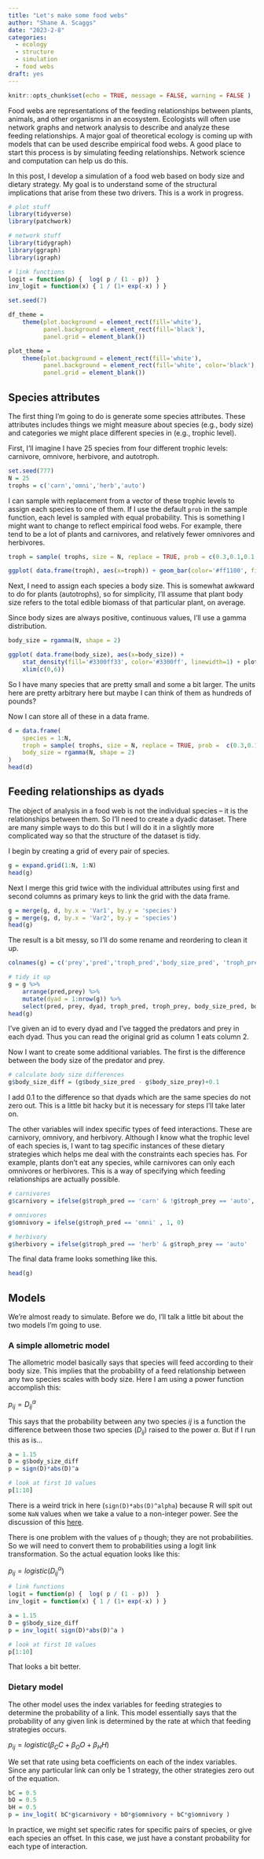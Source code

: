 ```yaml
---
title: "Let's make some food webs"
author: "Shane A. Scaggs"
date: "2023-2-8"
categories: 
  - ecology
  - structure
  - simulation
  - food webs
draft: yes
---
```


```r
knitr::opts_chunk$set(echo = TRUE, message = FALSE, warning = FALSE )
```

Food webs are representations of the feeding relationships between plants, animals, and other organisms in an ecosystem. Ecologists will often use network graphs and network analysis to describe and analyze these feeding relationships. A major goal of theoretical ecology is coming up with models that can be used describe empirical food webs. A good place to start this process is by simulating feeding relationships. Network science and computation can help us do this.

In this post, I develop a simulation of a food web based on body size and dietary strategy. My goal is to understand some of the structural implications that arise from these two drivers. This is a work in progress.

```r
# plot stuff
library(tidyverse)
library(patchwork)

# network stuff
library(tidygraph)
library(ggraph)
library(igraph)

# link functions 
logit = function(p) {  log( p / (1 - p))  }
inv_logit = function(x) { 1 / (1+ exp(-x) ) }

set.seed(7)

df_theme =   
    theme(plot.background = element_rect(fill='white'), 
          panel.background = element_rect(fill='black'), 
          panel.grid = element_blank())

plot_theme =   
    theme(plot.background = element_rect(fill='white'), 
          panel.background = element_rect(fill='white', color='black'), 
          panel.grid = element_blank())
```

## Species attributes

The first thing I'm going to do is generate some species attributes. These attributes includes things we might measure about species (e.g., body size) and categories we might place different species in (e.g., trophic level).

First, I'll imagine I have 25 species from four different trophic levels: carnivore, omnivore, herbivore, and autotroph.

```r
set.seed(777)
N = 25
trophs = c('carn','omni','herb','auto')
```

I can sample with replacement from a vector of these trophic levels to assign each species to one of them. If I use the default `prob` in the sample function, each level is sampled with equal probability. This is something I might want to change to reflect empirical food webs. For example, there tend to be a lot of plants and carnivores, and relatively fewer omnivores and herbivores.

```r
troph = sample( trophs, size = N, replace = TRUE, prob = c(0.3,0.1,0.1,0.5) )
```

```r
ggplot( data.frame(troph), aes(x=troph)) + geom_bar(color='#ff1100', fill='#ff110033', size=1, width=0.5) + plot_theme
```

Next, I need to assign each species a body size. This is somewhat awkward to do for plants (autotrophs), so for simplicity, I'll assume that plant body size refers to the total edible biomass of that particular plant, on average.

Since body sizes are always positive, continuous values, I'll use a gamma distribution.

```r
body_size = rgamma(N, shape = 2)
```

```r
ggplot( data.frame(body_size), aes(x=body_size)) + 
    stat_density(fill='#3300ff33', color='#3300ff', linewidth=1) + plot_theme + 
    xlim(c(0,6))

```

So I have many species that are pretty small and some a bit larger. The units here are pretty arbitrary here but maybe I can think of them as hundreds of pounds?

Now I can store all of these in a data frame.

```r
d = data.frame(
    species = 1:N, 
    troph = sample( trophs, size = N, replace = TRUE, prob =  c(0.3,0.1,0.1,0.5) ), 
    body_size = rgamma(N, shape = 2)
)
head(d)
```

## Feeding relationships as dyads

The object of analysis in a food web is not the individual species -- it is the relationships between them. So I'll need to create a dyadic dataset. There are many simple ways to do this but I will do it in a slightly more complicated way so that the structure of the dataset is tidy.

I begin by creating a grid of every pair of species.

```r
g = expand.grid(1:N, 1:N)
head(g)
```

Next I merge this grid twice with the individual attributes using first and second columns as primary keys to link the grid with the data frame.

```r
g = merge(g, d, by.x = 'Var1', by.y = 'species')
g = merge(g, d, by.x = 'Var2', by.y = 'species')
head(g)
```

The result is a bit messy, so I'll do some rename and reordering to clean it up.

```r
colnames(g) = c('prey','pred','troph_pred','body_size_pred', 'troph_prey', 'body_size_prey')

# tidy it up 
g = g %>% 
    arrange(pred,prey) %>%
    mutate(dyad = 1:nrow(g)) %>%
    select(pred, prey, dyad, troph_pred, troph_prey, body_size_pred, body_size_prey) 
head(g)
```

I've given an id to every dyad and I've tagged the predators and prey in each dyad. Thus you can read the original grid as column 1 eats column 2.

Now I want to create some additional variables. The first is the difference between the body size of the predator and prey.

```r
# calculate body size differences 
g$body_size_diff = (g$body_size_pred - g$body_size_prey)+0.1 
```

I add 0.1 to the difference so that dyads which are the same species do not zero out. This is a little bit hacky but it is necessary for steps I'll take later on.

The other variables will index specific types of feed interactions. These are carnivory, omnivory, and herbivory. Although I know what the trophic level of each species is, I want to tag specific instances of these dietary strategies which helps me deal with the constraints each species has. For example, plants don't eat any species, while carnivores can only each omnivores or herbivores. This is a way of specifying which feeding relationships are actually possible.

```r
# carnivores 
g$carnivory = ifelse(g$troph_pred == 'carn' & !g$troph_prey == 'auto', 1, 0)

# omnivores 
g$omnivory = ifelse(g$troph_pred == 'omni' , 1, 0)

# herbivory 
g$herbivory = ifelse(g$troph_pred == 'herb' & g$troph_prey == 'auto'  , 1, 0)
```

The final data frame looks something like this.

```r
head(g)
```

## Models

We're almost ready to simulate. Before we do, I'll talk a little bit about the two models I'm going to use.

### A simple allometric model

The allometric model basically says that species will feed according to their body size. This implies that the probability of a feed relationship between any two species scales with body size. Here I am using a power function accomplish this:

$p_{ij} = D_{ij}^\alpha$

This says that the probability between any two species $ij$ is a function the difference between those two species ($D_{ij}$) raised to the power $\alpha$. But if I run this as is...

```r
a = 1.15
D = g$body_size_diff
p = sign(D)*abs(D)^a

# look at first 10 values
p[1:10]
```

There is a weird trick in here (`sign(D)*abs(D)^alpha`) because R will spit out some `NaN` values when we take a value to a non-integer power. See the discussion of this [here](https://stackoverflow.com/questions/32847363/weird-nan-when-raising-a-number-to-a-non-integer-power).

There is one problem with the values of `p` though; they are not probabilities. So we will need to convert them to probabilities using a logit link transformation. So the actual equation looks like this:

$p_{ij} = logistic(D_{ij}^\alpha)$

```r
# link functions 
logit = function(p) {  log( p / (1 - p))  }
inv_logit = function(x) { 1 / (1+ exp(-x) ) }

a = 1.15
D = g$body_size_diff
p = inv_logit( sign(D)*abs(D)^a )

# look at first 10 values
p[1:10]

```

That looks a bit better.

### Dietary model

The other model uses the index variables for feeding strategies to determine the probability of a link. This model essentially says that the probability of any given link is determined by the rate at which that feeding strategies occurs.

$p_{ij} = logistic( \beta_{C}C + \beta_{O}O + \beta_{H}H)$

We set that rate using beta coefficients on each of the index variables. Since any particular link can only be 1 strategy, the other strategies zero out of the equation.

```r
bC = 0.5
bO = 0.5
bH = 0.5
p = inv_logit( bC*g$carnivory + bO*g$omnivory + bC*g$omnivory )
```

In practice, we might set specific rates for specific pairs of species, or give each species an offset. In this case, we just have a constant probability for each type of interaction.

